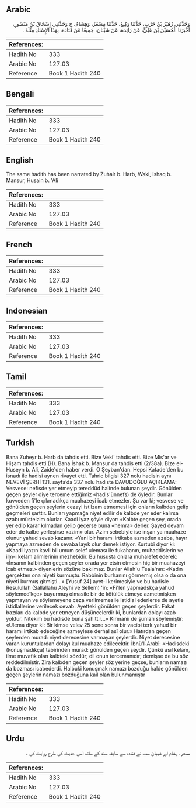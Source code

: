 ## Arabic


<div dir="rtl" lang="ar" style={{fontSize:'larger',backgroundColor:'#f8f9fa',padding:20}}>
وَحَدَّثَنِي زُهَيْرُ بْنُ حَرْبٍ، حَدَّثَنَا وَكِيعٌ، حَدَّثَنَا مِسْعَرٌ، وَهِشَامٌ، ح وَحَدَّثَنِي إِسْحَاقُ بْنُ مَنْصُورٍ، أَخْبَرَنَا الْحُسَيْنُ بْنُ عَلِيٍّ، عَنْ زَائِدَةَ، عَنْ شَيْبَانَ، جَمِيعًا عَنْ قَتَادَةَ، بِهَذَا الإِسْنَادِ مِثْلَهُ ‏.‏
</div>
<div style={{backgroundColor:'#f8f9fa',padding:20, marginBottom: 10}}><table> <thead> <tr> <th>References:</th> <th></th> </tr> </thead> <tbody><tr><td>Hadith No</td><td>333</td></tr><tr><td>Arabic No</td><td>127.03</td></tr><tr><td>Reference</td><td>Book 1 Hadith 240</td></tr></tbody></table></div>

## Bengali


<div dir="ltr" lang="bn" style={{fontSize:'larger',backgroundColor:'#f8f9fa',padding:20}}>

</div>
<div style={{backgroundColor:'#f8f9fa',padding:20, marginBottom: 10}}><table> <thead> <tr> <th>References:</th> <th></th> </tr> </thead> <tbody><tr><td>Hadith No</td><td>333</td></tr><tr><td>Arabic No</td><td>127.03</td></tr><tr><td>Reference</td><td>Book 1 Hadith 240</td></tr></tbody></table></div>

## English


<div dir="ltr" lang="en" style={{fontSize:'larger',backgroundColor:'#f8f9fa',padding:20}}>
The same hadith has been narrated by Zuhair b. Harb, Waki, Ishaq b. Mansur, Husain b. 'Ali
</div>
<div style={{backgroundColor:'#f8f9fa',padding:20, marginBottom: 10}}><table> <thead> <tr> <th>References:</th> <th></th> </tr> </thead> <tbody><tr><td>Hadith No</td><td>333</td></tr><tr><td>Arabic No</td><td>127.03</td></tr><tr><td>Reference</td><td>Book 1 Hadith 240</td></tr></tbody></table></div>

## French


<div dir="ltr" lang="fr" style={{fontSize:'larger',backgroundColor:'#f8f9fa',padding:20}}>

</div>
<div style={{backgroundColor:'#f8f9fa',padding:20, marginBottom: 10}}><table> <thead> <tr> <th>References:</th> <th></th> </tr> </thead> <tbody><tr><td>Hadith No</td><td>333</td></tr><tr><td>Arabic No</td><td>127.03</td></tr><tr><td>Reference</td><td>Book 1 Hadith 240</td></tr></tbody></table></div>

## Indonesian


<div dir="ltr" lang="id" style={{fontSize:'larger',backgroundColor:'#f8f9fa',padding:20}}>

</div>
<div style={{backgroundColor:'#f8f9fa',padding:20, marginBottom: 10}}><table> <thead> <tr> <th>References:</th> <th></th> </tr> </thead> <tbody><tr><td>Hadith No</td><td>333</td></tr><tr><td>Arabic No</td><td>127.03</td></tr><tr><td>Reference</td><td>Book 1 Hadith 240</td></tr></tbody></table></div>

## Tamil


<div dir="ltr" lang="ta" style={{fontSize:'larger',backgroundColor:'#f8f9fa',padding:20}}>

</div>
<div style={{backgroundColor:'#f8f9fa',padding:20, marginBottom: 10}}><table> <thead> <tr> <th>References:</th> <th></th> </tr> </thead> <tbody><tr><td>Hadith No</td><td>333</td></tr><tr><td>Arabic No</td><td>127.03</td></tr><tr><td>Reference</td><td>Book 1 Hadith 240</td></tr></tbody></table></div>

## Turkish


<div dir="ltr" lang="tr" style={{fontSize:'larger',backgroundColor:'#f8f9fa',padding:20}}>
Bana Zuheyr b. Harb da tahdis etti. Bize Veki' tahdis etti. Bize Mis'ar ve Hişam tahdis etti (H). Bana İshak b. Mansur da tahdis etti (2/38a). Bize el-Huseyn b. Ali, Zaide'den haber verdi. O Şeyban'dan. Hepsi Katade'den bu isnadı ile hadisi aynen rivayet etti. Tahric bilgisi 327 nolu hadisin aynı NEVEVİ ŞERHİ 131. sayfa’da 337 nolu hadiste DAVUDOĞLU AÇIKLAMA: Vesvese: nefisde yer etmeyip tereddüd halinde bulunan şeydir. Gönülden geçen şeyler diye terceme ettiğimiz «hadis'ünnefs) de öyledir. Bunlar kuvveden fi'le çıkmadıkça muahazeyi icab etmezler. Şu var ki; vesvese ve gönülden geçen şeylerin cezayi istilzam etmemesi için onların kalbden gelip geçmeleri şarttır. Bunları yapmağa niyet edilir de kalbde yer eder kalırsa azabı müstelzim olurlar. Kaadi Iyaz şöyle diyor: «Kalbte geçen şey, orada yer edip karar kılmadan gelip geçerse buna «hemra» derler. Şayed devam eder de kalbe yerleşirse «azim» olur. Azim sebebiyle ise inşan ya muahaze olunur yahud sevab kazanır. «Yani bir haramı irtikaba azmeden azaba, hayır yapmaya azmeden de sevaba layık olur demek istiyor. Kurtubî diyor ki: «Kaadi lyazın kavli bil umum selef uleması ile fukahanın, muhaddislerin ve ilm-i kelam alimlerinin mezhebidir. Bu hususta onlara muhalefet ederek: «İnsanın kalbinden geçen şeyler orada yer etsin etmesin hiç bir muahazeyi icab etmez.» diyenlerin sözüne bakılmaz. Bunlar Allah'u Teala'nın: «Kadın gerçekten ona niyeti kurmuştu. Rabbinin burhanını görmemiş olsa o da ona niyeti kurmuş gitmişti...» [Yusuf 24] ayet-i kerimesiyle ve bu hadisle Resulullah (Sallallahu Aleyhi ve Sellem) 'in: «Fi'len yapmadskça yahud söylemedîkçe» buyurmuş olmasile bir de kötülük etmeye azmetmişken yapmayan ve söylemeyene ceza verilmemesile istidlal ederlerse de ayetle istidlallerine verilecek cevab: Ayetteki gönülden geçen şeylerdir. Fakat bazıları da kalbde yer etmeyen düşüncelerdir ki, bunlardan dolayı azab yoktur. Nitekim bu hadisde buna şahittir...» Kirmaniı de şunları söylemiştir: «Ulema diyor ki: Bir kimse velev 25 sene sonra bir vacibi terk yahud bir haramı irtikab edeceğine azmeylese derhal asî olur.» Hatırdan geçen şeylerden murad: niyet derecesine varmayan şeylerdir. Niyet derecesine varan kuruntulardan dolayı kul muahaze edilecektir. İbnü'l-Arabî: «Hadisdeki (konuşmadıkça) tabirinden murad: gönülden geçen şeydir. Çünkü asıl kelam, ilme muvafık olan kalbteki sözdür; dil onun tercemanıdır; demişse de bu söz reddedilmiştir. Zira kalbden geçen şeyler söz yerine geçse, bunların namazı da bozması icabederdi. Halbuki konuşmak namazı bozduğu halde gönülden geçen şeylerin namazı bozduğuna kail olan bulunmamıştır
</div>
<div style={{backgroundColor:'#f8f9fa',padding:20, marginBottom: 10}}><table> <thead> <tr> <th>References:</th> <th></th> </tr> </thead> <tbody><tr><td>Hadith No</td><td>333</td></tr><tr><td>Arabic No</td><td>127.03</td></tr><tr><td>Reference</td><td>Book 1 Hadith 240</td></tr></tbody></table></div>

## Urdu


<div dir="rtl" lang="ur" style={{fontSize:'larger',backgroundColor:'#f8f9fa',padding:20}}>
مسعر ، ہشام اور شیبان سب نے قتادہ سے سابقہ سند کے ساتھ اسی حدیث کی طرح روایت کی ۔
</div>
<div style={{backgroundColor:'#f8f9fa',padding:20, marginBottom: 10}}><table> <thead> <tr> <th>References:</th> <th></th> </tr> </thead> <tbody><tr><td>Hadith No</td><td>333</td></tr><tr><td>Arabic No</td><td>127.03</td></tr><tr><td>Reference</td><td>Book 1 Hadith 240</td></tr></tbody></table></div>